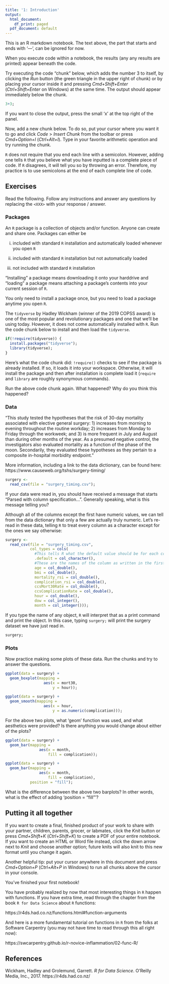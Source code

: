 ```yaml
---
title: '1: Introduction'
output:
  html_document:
    df_print: paged
  pdf_document: default
---
```


This is an R markdown notebook. The text above, the part that starts and ends 
with '---', can be ignored for now. 

When you execute code within a notebook, the results (any any results are printed)
appear beneath the code. 

Try executing the code "chunk" below, which adds the number 3 to itself, by 
clicking the *Run* button (the green triangle in the upper right of chunk) or by 
placing your cursor inside it and pressing *Cmd+Shift+Enter* (*Ctrl+Shift+Enter* 
on Windows) at the same time. The output should appear immediately below the chunk. 

```r
3+3;
```

If you want to close the output, press the small 'x' at the top right of the panel. 

Now, add a new chunk below. To do so, put your cursor where you want it to go 
and click *Code* > *Insert Chunk* from the toolbar or  press *Cmd+Option+I* 
(*Ctrl+Alt+I*). Type in your favorite arithmetic operation and try running the chunk. 


`R` does not require that you end each line with a semicolon. However, adding 
one tells `R` that you believe what you have inputted is a complete piece of code. 
If `R` disagrees, it will tell you so by throwing an error. Therefore, my practice 
is to use semicolons at the end of each complete line of code. 

## Exercises

Read the following. Follow any instructions and answer any questions by replacing the `<XXX>` with your response / answer. 

### Packages 

An `R` package is a collection of objects and/or function. Anyone can create and share one. Packages can either be

  (i) included with standard `R` installation and automatically loaded whenever you open `R`
  
  (ii) included with standard `R` installation but not automatically loaded
  
  (iii) not included with standard `R` installation
  
"Installing" a package means downloading it onto your harddrive and "loading" a package means attaching a package's contents into your current session of `R`. 

You only need to install a package once, but you need to load a package anytime you open `R`. 
  
The `tidyverse` by Hadley Wickham (winner of the 2019 COPSS award) is one of the most popular and revolutionary packages and one that we'll be using today. However, it does not come automatically installed with `R`. Run the code chunk below to install and then load the `tidyverse`. 

```r
if(!require(tidyverse)) {
  install.packages("tidyverse");
  library(tidyverse);
}
```

Here's what the code chunk did: `!require()` checks to see if the package is already installed. If so, it loads it into your workspace. Otherwise, it will install the package and then after installation is complete load it (`require` and `library` are roughly synonymous commands). 

Run the above code chunk again. What happened? Why do you think this happened?

<XXX>

### Data

"This study tested the hypotheses that the risk of 30-day mortality associated with elective general surgery: 1) increases from morning to evening throughout the routine workday; 2) increases from Monday to Friday through the workweek; and 3) is more frequent in July and August than during other months of the year. As a presumed negative control, the investigators also evaluated mortality as a function of the phase of the moon. Secondarily, they evaluated these hypotheses as they pertain to a composite in-hospital morbidity endpoint."

More information, including a link to the data dictionary, can be found here: https://www.causeweb.org/tshs/surgery-timing/


```r
surgery <- 
  read_csv(file = "surgery_timing.csv");
```

If your data were read in, you should have received a message that starts "Parsed with column specification...". Generally speaking, what is this message telling you? 

<XXX>

Although all of the columns except the first have numeric values, we can tell 
from the data dictionary that only a few are actually truly numeric. Let's 
re-read in these data, telling `R` to treat every column as a character except
for the ones we say otherwise:

```r
surgery <- 
  read_csv(file = "surgery_timing.csv", 
           col_types = cols(
             #This tells R what the default value should be for each column, if unspecified
             .default = col_character(),
             #These are the names of the column as written in the first row of the spreadsheet:
             age = col_double(), 
             bmi = col_double(), 
             mortality_rsi = col_double(), 
             complication_rsi = col_double(), 
             ccsMort30Rate = col_double(), 
             ccsComplicationRate = col_double(), 
             hour = col_double(), 
             dow = col_integer(),
             month = col_integer()));
```


If you type the name of any object, `R` will interpret that as a print command
and print the object. In this case, typing `surgery;` will print the surgery 
dataset we have just read in. 

```r
surgery;
```


### Plots


Now practice making some plots of these data. Run the chunks and try to answer
the questions. 


```r
ggplot(data = surgery) + 
  geom_boxplot(mapping = 
                 aes(x = mort30, 
                     y = hour));
```


```r
ggplot(data = surgery) + 
  geom_smooth(mapping = 
                 aes(x = hour, 
                     y = as.numeric(complication)));
```


For the above two plots, what 'geom' function was used, and what aesthetics were provided?
Is there anything you would change about either of the plots?

<XXX>

```r
ggplot(data = surgery) + 
  geom_bar(mapping = 
               aes(x = month, 
                   fill = complication));
```

```r
ggplot(data = surgery) + 
  geom_bar(mapping = 
               aes(x = month, 
                   fill = complication),
           position = "fill");
```

What is the difference between the above two barplots? In other words, what is the
effect of adding 'position = "fill"'?

<XXX>


## Putting it all together

If you want to create a final, finished product of your work to share with your 
partner, children, parents, grocer, or labmates, click the *Knit* button or press
*Cmd+Shift+K* (*Ctrl+Shift+K*) to create a PDF of your entire notebook. If you
want to create an HTML or Word file instead, click the down arrow next to *Knit* 
and choose another option; future knits will also knit to this new format until 
you change it again.  

Another helpful tip: put your cursor anywhere in this document and press 
*Cmd+Option+P* (*Ctrl+Alt+P* in Windows) to run all chunks above the cursor in 
your console. 

You've finished your first notebook! 

You have probably realized by now that most interesting things in `R` happen 
with functions. If you have extra time, read through the chapter from the book 
`R for Data Science` about `R` functions:

https://r4ds.had.co.nz/functions.html#function-arguments

And here is a more fundamental tutorial on functions in `R` from the folks at 
Software Carpentry (you may not have time to read through this all right now):

https://swcarpentry.github.io/r-novice-inflammation/02-func-R/


## References

Wickham, Hadley and Grolemund, Garrett. *R for Data Science*. O'Reilly Media, Inc., 2017.
https://r4ds.had.co.nz/

